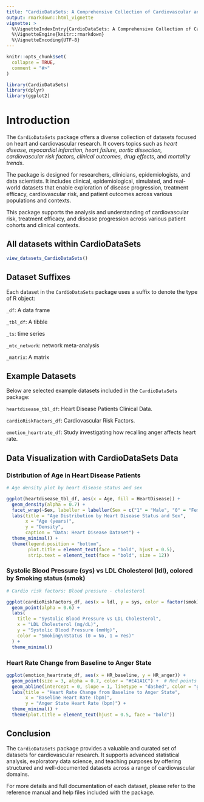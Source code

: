 ---
title: "CardioDataSets: A Comprehensive Collection of Cardiovascular and Heart Disease Datasets"
output: rmarkdown::html_vignette
vignette: >
  %\VignetteIndexEntry{CardioDataSets: A Comprehensive Collection of Cardiovascular and Heart Disease Datasets}
  %\VignetteEngine{knitr::rmarkdown}
  %\VignetteEncoding{UTF-8}
---

```{r, include = FALSE}
knitr::opts_chunk$set(
  collapse = TRUE,
  comment = "#>"
)
```

```{r setup}
library(CardioDataSets)
library(dplyr)
library(ggplot2)
```

# Introduction

The `CardioDataSets` package offers a diverse collection of datasets focused on heart and cardiovascular research. It covers topics such as *heart disease, myocardial infarction, heart failure, aortic dissection, cardiovascular risk factors, clinical outcomes, drug effects*, and *mortality trends*.

The package is designed for researchers, clinicians, epidemiologists, and data scientists. It includes clinical, epidemiological, simulated, and real-world datasets that enable exploration of disease progression, treatment efficacy, cardiovascular risk, and patient outcomes across various populations and contexts.

This package supports the analysis and understanding of cardiovascular risk, treatment efficacy, and disease progression across various patient cohorts and clinical contexts.

## All datasets within CardioDataSets

```{r CardioDataSets-datasets,echo = TRUE,message = FALSE,warning = FALSE,results = 'markup'}


view_datasets_CardioDataSets()


```

## Dataset Suffixes

Each dataset in the `CardioDataSets` package uses a suffix to denote the type of R object:

`_df`: A data frame

`_tbl_df`: A tibble

`_ts`: time series

`_mtc_network`: network meta-analysis

`_matrix`: A matrix

## Example Datasets

Below are selected example datasets included in the `CardioDataSets` package:

`heartdisease_tbl_df`: Heart Disease Patients Clinical Data.

`cardioRiskFactors_df`: Cardiovascular Risk Factors.

`emotion_heartrate_df`: Study investigating how recalling anger affects heart rate.


## Data Visualization with CardioDataSets Data

###  Distribution of Age in Heart Disease Patients

```{r heart-disease-plot, fig.width=6, fig.height=4, out.width="100%"}

# Age density plot by heart disease status and sex

ggplot(heartdisease_tbl_df, aes(x = Age, fill = HeartDisease)) +
  geom_density(alpha = 0.7) +
  facet_wrap(~Sex, labeller = labeller(Sex = c("1" = "Male", "0" = "Female"))) +
  labs(title = "Age Distribution by Heart Disease Status and Sex",
       x = "Age (years)",
       y = "Density",
       caption = "Data: Heart Disease Dataset") +
  theme_minimal() +
  theme(legend.position = "bottom",
        plot.title = element_text(face = "bold", hjust = 0.5),
        strip.text = element_text(face = "bold", size = 12))

```

### Systolic Blood Pressure (sys) vs LDL Cholesterol (ldl), colored by Smoking status (smok)

```{r cardioriskfactors-plot, fig.width=7, fig.height=5, out.width="100%"}

# Cardio risk factors: Blood pressure - cholesterol

ggplot(cardioRiskFactors_df, aes(x = ldl, y = sys, color = factor(smok))) +
  geom_point(alpha = 0.6) +
  labs(
    title = "Systolic Blood Pressure vs LDL Cholesterol",
    x = "LDL Cholesterol (mg/dL)",
    y = "Systolic Blood Pressure (mmHg)",
    color = "Smoking\nStatus (0 = No, 1 = Yes)"
  ) +
  theme_minimal()


```


### Heart Rate Change from Baseline to Anger State

```{r heartrate-anger-plot, fig.width=6, fig.height=4.5, out.width="90%"}

ggplot(emotion_heartrate_df, aes(x = HR_baseline, y = HR_anger)) +
  geom_point(size = 3, alpha = 0.7, color = "#E41A1C") +  # Red points
  geom_abline(intercept = 0, slope = 1, linetype = "dashed", color = "gray40") +  # Reference line
  labs(title = "Heart Rate Change from Baseline to Anger State",
       x = "Baseline Heart Rate (bpm)",
       y = "Anger State Heart Rate (bpm)") +
  theme_minimal() +
  theme(plot.title = element_text(hjust = 0.5, face = "bold"))
```

## Conclusion

The `CardioDataSets` package provides a valuable and curated set of datasets for cardiovascular research. It supports advanced statistical analysis, exploratory data science, and teaching purposes by offering structured and well-documented datasets across a range of cardiovascular domains.

For more details and full documentation of each dataset, please refer to the reference manual and help files included with the package.
<div class="tocify-extend-page" data-unique="tocify-extend-page" style="height: 0;"></div>
